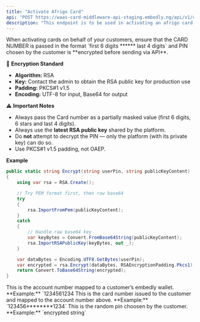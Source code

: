 ```yaml
---
title: "Activate Afrigo Card"
api: "POST https://waas-card-middleware-api-staging.embedly.ng/api/v1/cards/afrigo/activate"
description: "This endpoint is to be used in activating an afrigo card issued to a customer."
---
```


<Warning>
When activating cards on behalf of your customers, ensure that the CARD NUMBER is passed in the format `first 6 digits ****** last 4 digits` and PIN chosen by the customer is **encrypted before sending via API**.

🔐 **Encryption Standard**

- **Algorithm:** RSA
- **Key:** Contact the admin to obtain the RSA public key for production use
- **Padding:** PKCS#1 v1.5
- **Encoding:** UTF-8 for input, Base64 for output

⚠️ **Important Notes**

- Always pass the Card number as a partially masked value (first 6 digits, 6 stars and last 4 digits).
- Always use the **latest RSA public key** shared by the platform.
- Do **not** attempt to decrypt the PIN — only the platform (with its private key) can do so.
- Use PKCS#1 v1.5 padding, not OAEP.

**Example**

```csharp
public static string Encrypt(string userPin, string publicKeyContent)
{
	using var rsa = RSA.Create();

	// Try PEM format first, then raw base64
	try
	{
		rsa.ImportFromPem(publicKeyContent);
	}
	catch
	{
		// Handle raw base64 key
		var keyBytes = Convert.FromBase64String(publicKeyContent);
		rsa.ImportRSAPublicKey(keyBytes, out _);
	}

	var dataBytes = Encoding.UTF8.GetBytes(userPin);
	var encrypted = rsa.Encrypt(dataBytes, RSAEncryptionPadding.Pkcs1);
	return Convert.ToBase64String(encrypted);
}
```

</Warning>

<ParamField body="accountNumber" type="string" required>
	This is the account number mapped to a customer’s embedly wallet. **Example:**
	`1234561234
</ParamField>

<ParamField body="cardNumber" type="string" required>
	This is the card number issued to the customer and mapped to the account
	number above. **Example:** `123456********1234`
</ParamField>

<ParamField body="pin" type="string" required>
	This is the random pin choosen by the customer. **Example:** `encrypted
	string`
</ParamField>
